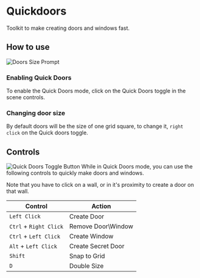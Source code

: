 
# Quickdoors

<ModuleInfo/>

Toolkit to make creating doors and windows fast.

## How to use

<Image src="/images/Quickdoors/Qdsize.png" alt="Doors Size Prompt"   className={styles.wikiimage}/>

### Enabling Quick Doors

To enable the Quick Doors mode, click on the Quick Doors toggle in the
scene controls.

### Changing door size

By default doors
will be the size of one grid square, to change it, `right click` on the
Quick doors toggle.

## Controls

<Image src="/images/Quickdoors/Qdbtn.png" alt="Quick Doors Toggle Button"   className={styles.wikiimage}/>
While in Quick Doors mode, you can use the following controls to quickly
make doors and windows.

Note that you have to click on a wall, or in it's proximity to create a
door on that wall.

| **Control**            | **Action**          |
| ---------------------- | ------------------- |
| `Left Click`           | Create Door         |
| `Ctrl` + `Right Click` | Remove Door\\Window |
| `Ctrl` + `Left Click`  | Create Window       |
| `Alt` + `Left Click`   | Create Secret Door  |
| `Shift`                | Snap to Grid        |
| `D`                    | Double Size         |
